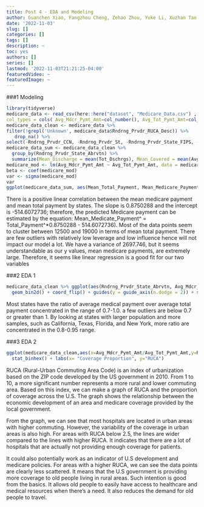 ```yaml
---
title: Post 4 - EDA and Modeling
author: Guanchen Xiao, Fangzhou Cheng, Zehao Zhou, Yuke Li, Xuzhan Tan
date: '2022-11-03'
slug: []
categories: []
tags: []
description: ~
toc: yes
authors: []
series: []
lastmod: '2022-11-03T21:21:25-04:00'
featuredVideo: ~
featuredImage: ~
---
```

###1 Modeling

```r
library(tidyverse)
medicare_data <- read_csv(here::here("dataset", "Medicare_Data.csv") , 
col_types = cols( Avg_Mdcr_Pymt_Amt=col_number(), Avg_Tot_Pymt_Amt=col_number(), Avg_Submtd_Cvrd_Chrg=col_number()))
medicare_data_clean <- medicare_data %>% 
filter(!grepl('Unknown', medicare_data$Rndrng_Prvdr_RUCA_Desc)) %>%
   drop_na() %>%      
select(-Rndrng_Prvdr_CCN, -Rndrng_Prvdr_St, -Rndrng_Prvdr_State_FIPS, -Rndrng_Prvdr_Zip5, -Rndrng_Prvdr_RUCA_Desc)
medicare_data_sum <- medicare_data_clean %>%
  group_by(Rndrng_Prvdr_State_Abrvtn) %>%
  summarize(Mean_Discharge = mean(Tot_Dschrgs), Mean_Covered = mean(Avg_Submtd_Cvrd_Chrg), Mean_Total_Payment = mean(Avg_Tot_Pymt_Amt), Mean_Medicare_Payment = mean(Avg_Mdcr_Pymt_Amt))
medicare_mod <- lm(Avg_Mdcr_Pymt_Amt ~ Avg_Tot_Pymt_Amt, data = medicare_data_clean)
beta <- coef(medicare_mod)
var <- sigma(medicare_mod)
var
ggplot(medicare_data_sum, aes(Mean_Total_Payment, Mean_Medicare_Payment)) + geom_point() + geom_abline(intercept = beta[1], slope = beta[2], color = "red")
```

There is a positive linear correlation between the mean medicare payment and mean total payment by states. The slope is 0.8750288 and the intercept is -514.6072736; therefore, the predicted Medicare payment can be estimated by the equation: Mean_Medicate_Payment^ = Total_Payment^*0.8750288 - 514.6072736). Most of the data points seem to cluster between 12500 and 19000 in terms of mean total payment. There are few outliers with relatively low leverage and low influence hence will not impact our model a lot. We have a variance of 2697.746, but it seems understandable as our y values, mean medicare payments, are extremely large. Therefore, it seems like linear regression is a good fit for our two variables


###2 EDA 1

```r
medicare_data_clean %>% ggplot(aes(Rndrng_Prvdr_State_Abrvtn, Avg_Mdcr_Pymt_Amt/Avg_Tot_Pymt_Amt)) +
  geom_bin2d() + coord_flip() + guides(y = guide_axis(n.dodge = 2)) + scale_fill_viridis_c()
```

Most states have the ratio of average medical payment over average total payment concentrated in the range of 0.7-1.0. a few outliers are below 0.7 or greater than 1. By looking at states with larger population and more samples, such as California, Texas, Florida, and New York, more ratio are concentrated in the 0.8-0.95 range.

###3 EDA 2

```r
ggplot(medicare_data_clean,aes(x=Avg_Mdcr_Pymt_Amt/Avg_Tot_Pymt_Amt,y=Rndrng_Prvdr_RUCA)) +
  stat_binhex() + labs(x= "Coverage Proportion", y="RUCA")
```

RUCA (Rural-Urban Commuting Area Code) is an index of urbanization based on the ZIP code developed by the US government in 2010. From 1 to 10, a more significant number represents a more rural and lower commuting area. Based on this index, we can make a graph of RUCA and the proportion of coverage across the U.S. The graph shows the relationship between the economic development of an area and medicare coverage provided by the local government.

From the graph, we can see that most hospitals are located in urban areas with higher commuting. However, the variability of the coverage in urban areas is also high. For areas with RUCA below 2.5, the lines are wider compared to the lines with higher RUCA. It indicates that there are a lot of hospitals that are actually not providing enough coverage for patients.  

It could also potentially work as an indicator of U.S development and medicare policies. For areas with a higher RUCA, we can see the data points are clearly less scattered. It means that the U.S government is providing more coverage to old people living in rural areas. Such intention is good from the basics. It allows old people to easily have access to healthcare and medical resources when there’s a need. It also reduces the demand for old people to travel.
